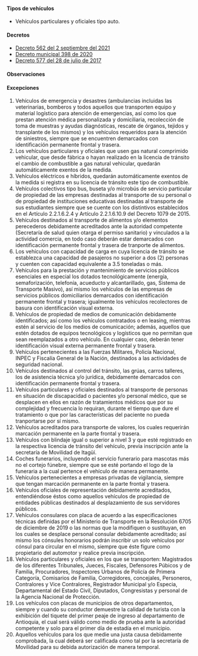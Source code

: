 #### Tipos de vehículos

- Vehículos particulares y oficiales tipo auto.

#### Decretos

- [Decreto 562 del 2 septiembre del 2021](/itagui/decreto-562-del-2-septiembre-del-2021.pdf)
- [Decreto municipal 398 de 2020](https://normograma.info/medellin/normograma/docs/pdf/mjd_alcamed_0398_2020.pdf)
- [Decreto 577 del 28 de julio de 2017](/itagui/decreto-577-del-28-de-julio-de-2017.pdf)

#### Observaciones

<TweetEmbed id="1433950447740588034" />

#### Excepciones

1. Vehículos de emergencia y desastres (ambulancias incluidas las veterinarias, bomberos y todos aquellos que transporten equipo y material logístico para atención de emergencias, así como los que prestan atención médica personalizada y domiciliaria, recolección de toma de muestras y ayudas diagnósticas, rescate de órganos, tejidos y transplante de los mismos) y los vehículos requeridos para la atención de siniestros, siempre que se encuentren demarcados con identificación permanente frontal y trasera.
2. Los vehículos particulares y oficiales que usen gas natural comprimido vehicular, que desde fábrica o hayan realizado en la licencia de tránsito el cambio de combustible a gas natural vehicular, quedarán automáticamente exentos de la medida.
3. Vehículos eléctricos e híbridos, quedarán automáticamente exentos de la medida si registra en su licencia de tránsito este tipo de combustible.
4. Vehículos colectivos tipo bus, buseta y/o microbús de servicio particular de propiedad de las empresas destinadas al transporte de su personal o de propiedad de instituciones educativas destinadas al transporte de sus estudiantes siempre que se cuente con los distintivos establecidos en el Artículo 2.2.1.6.2.4 y Artículo 2.2.1.6.10.9 del Decreto 1079 de 2015.
5. Vehículos destinados al transporte de alimentos y/o elementos perecederos debidamente acreditados ante la autoridad competente (Secretaría de salud quien otarga el permiso sanitario) y vinculados a la actividad comercia, en todo caso deberán estar demarcados con identificación permanente frontal y trasera de tranporte de alimentos.
6. Los vehículos con capacidad de carga en cuya licencia de tránsito se establezca una capacidad de pasajeros no superior a dos (2) personas y cuenten con capacidad equivalente a 3.5 toneladas o más.
7. Vehículos para la prestación y mantenimiento de servicios públicos esenciales en especial los dotados tecnológicamente (energía, semaforización, telefonía, acueducto y alcantarillado, gas, Sistema de Transporte Masivo), así mismo los vehículos de las empresas de servicios públicos domiciliarios demarcados con identificación permanente frontal y trasera; igualmente los vehículos recolectores de basura con identificación visual externa.
8. Vehículos de propiedad de medios de comunicación debidamente identificados; así como los vehículos contratados o en leasing, mientras estén al servicio de los medios de comunicación; además, aquellos que estén dotados de equipos tecnológicos y logísticos que no permitan que sean reemplazados a otro vehículo. En cualquier caso, deberán tener identificación visual externa permanente frontal y trasera.
9. Vehículos pertenecientes a las Fuerzas Militares, Policía Nacional, INPEC y Fiscalía General de la Nación, destinados a las actividades de seguridad nacional.
10. Vehículos destinados al control del tránsito, las grúas, carros talleres, los de asistencia técnica y/o jurídica, debidamente demarcados con identificación permanente frontal y trasera.
11. Vehículos particulares y oficiales destinados al transporte de personas en situación de discapacidad o pacientes y/o personal médico, que se desplacen en ellos en razón de tratamientos médicos que por su complejidad y frecuencia lo requiran, durante el tiempo que dure el tratamiento o que por las características del paciente no pueda tranportarse por sí mismo.
12. Vehículos acreditados para transporte de valores, los cuales requerirán marcación permanente en la parte frontal y trasera.
13. Vehículos con blindaje igual o superior a nivel 3 y que esté registrado en la respectiva licencia de tránsito del vehículo, previa inscripción ante la secretaría de Movilidad de Itagüí.
14. Coches funerarios, incluyendo el servicio funerario para mascotas más no el cortejo fúnebre, siempre que se esté portando el logo de la funeraria a la cual pertence el vehículo de manera permanente.
15. Vehículos pertenecientes a empresas privadas de vigilancia, siempre que tengan marcación permanente en la parte frontal y trasera.
16. Vehículos oficiales de representación debidamente acreditados, entendiéndose éstos como aquellos vehículos de propiedad de entidades públicas destinados al desplazamiento de sus servidores públicos.
17. Vehículos consulares con placa de acuerdo a las especificaciones técnicas definidas por el Ministerio de Transporte en la Resolución 6705 de diciembre de 2019 o las normas que la modifiquen o sustituyan, en los cuales se desplace personal consular debidamente acreditado; así mismo los cónsules honorarios podrán inscribir un solo vehículos por cónsul para circular en el mismo, siempre que éste figure como propietario del automotor y realice previa inscripción.
18. Vehículos particulares y oficiales en los que se transporten: Magistrados de los diferentes Tribunales, Jueces, Fiscales, Defensores Púbicos y de Familia, Procuradores, Inspectores Urbanos de Policía de Primera Categoría, Comisarios de Familia, Corregidores, concejales, Personeros, Contralores y Vice Contralores, Registrador Municipal y/o Especia, Departamental del Estado Civil, Diputados, Congresistas y personal de la Agencia Nacional de Protección.
19. Los vehículos con placas de municipios de otros departamentos, siempre y cuando su conductor demuestre la calidad de turista con la exhibición del tiquete del primer peaje de ingreso al departamento de Antioquia, el cual será válido como medio de prueba ante la autoridad competente y solo para el primer día de estadía en el municipio.
20. Aquellos vehículos para los que medie una justa causa debidamente comprobada, la cual deberá ser calificada como tal por la secretaría de Movilidad para su debida autorización de manera temporal.
